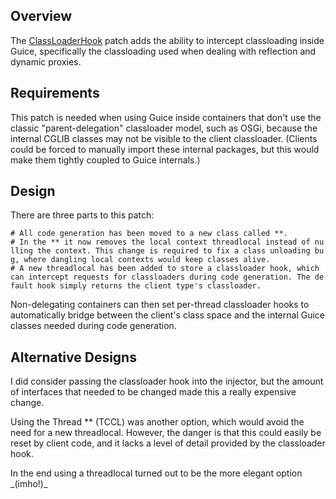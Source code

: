 ==Overview==

The [http://peaberry.googlecode.com/svn/trunk/patch/ClassLoaderHook.txt ClassLoaderHook] patch adds the ability to intercept classloading inside Guice, specifically the classloading used when dealing with reflection and dynamic proxies.

==Requirements==

This patch is needed when using Guice inside containers that don't use the classic "parent-delegation" classloader model, such as OSGi, because the internal CGLIB classes may not be visible to the client classloader. (Clients could be forced to manually import these internal packages, but this would make them tightly coupled to Guice internals.)

==Design==

There are three parts to this patch:

 # All code generation has been moved to a new class called *{{{GuiceCodeGen}}}*.
 # In the *{{{InjectorImpl}}}* it now removes the local context threadlocal instead of nulling the context. This change is required to fix a class unloading bug, where dangling local contexts would keep classes alive.
 # A new threadlocal has been added to store a classloader hook, which can intercept requests for classloaders during code generation. The default hook simply returns the client type's classloader.

Non-delegating containers can then set per-thread classloader hooks to automatically bridge between the client's class space and the internal Guice classes needed during code generation.

==Alternative Designs==

I did consider passing the classloader hook into the injector, but the amount of interfaces that needed to be changed made this a really expensive change.

Using the Thread *{{{ContextClassLoader}}}* (TCCL) was another option, which would avoid the need for a new threadlocal. However, the danger is that this could easily be reset by client code, and it lacks a level of detail provided by the classloader hook.

In the end using a threadlocal turned out to be the more elegant option _(imho!)_